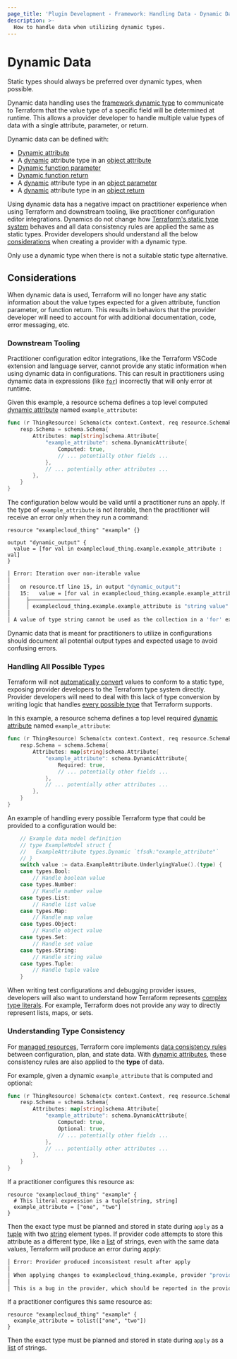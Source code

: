 ```yaml
---
page_title: 'Plugin Development - Framework: Handling Data - Dynamic Data'
description: >-
  How to handle data when utilizing dynamic types.
---
```


# Dynamic Data

<Note>

Static types should always be preferred over dynamic types, when possible.

</Note>

Dynamic data handling uses the [framework dynamic type](/terraform/plugin/framework/handling-data/types/dynamic) to communicate to Terraform that the value type of a specific field will be determined at runtime. This allows a provider developer to handle multiple value types of data with a single attribute, parameter, or return.

Dynamic data can be defined with:
- [Dynamic attribute](/terraform/plugin/framework/handling-data/attributes/dynamic)
- A [dynamic](/terraform/plugin/framework/handling-data/types/dynamic) attribute type in an [object attribute](/terraform/plugin/framework/handling-data/attributes/object)
- [Dynamic function parameter](/terraform/plugin/framework/functions/parameters/dynamic)
- [Dynamic function return](/terraform/plugin/framework/functions/returns/dynamic)
- A [dynamic](/terraform/plugin/framework/handling-data/types/dynamic) attribute type in an [object parameter](/terraform/plugin/framework/functions/parameters/object)
- A [dynamic](/terraform/plugin/framework/handling-data/types/dynamic) attribute type in an [object return](/terraform/plugin/framework/functions/returns/object)

Using dynamic data has a negative impact on practitioner experience when using Terraform and downstream tooling, like practitioner configuration editor integrations. Dynamics do not change how [Terraform's static type system](/terraform/language/expressions/types) behaves and all data consistency rules are applied the same as static types. Provider developers should understand all the below [considerations](#considerations) when creating a provider with a dynamic type.

Only use a dynamic type when there is not a suitable static type alternative.

## Considerations

When dynamic data is used, Terraform will no longer have any static information about the value types expected for a given attribute, function parameter, or function return. This results in behaviors that the provider developer will need to account for with additional documentation, code, error messaging, etc.

### Downstream Tooling

Practitioner configuration editor integrations, like the Terraform VSCode extension and language server, cannot provide any static information when using dynamic data in configurations. This can result in practitioners using dynamic data in expressions (like [`for`](/terraform/language/expressions/for)) incorrectly that will only error at runtime.

Given this example, a resource schema defines a top level computed [dynamic attribute](/terraform/plugin/framework/handling-data/attributes/dynamic) named `example_attribute`:

```go
func (r ThingResource) Schema(ctx context.Context, req resource.SchemaRequest, resp *resource.SchemaResponse) {
    resp.Schema = schema.Schema{
        Attributes: map[string]schema.Attribute{
            "example_attribute": schema.DynamicAttribute{
                Computed: true,
                // ... potentially other fields ...
            },
            // ... potentially other attributes ...
        },
    }
}
```

The configuration below would be valid until a practitioner runs an apply. If the type of `example_attribute` is not iterable, then the practitioner will receive an error only when they run a command:

```hcl
resource "examplecloud_thing" "example" {}

output "dynamic_output" {
  value = [for val in examplecloud_thing.example.example_attribute : val]
}
```

```bash
│ Error: Iteration over non-iterable value
│ 
│   on resource.tf line 15, in output "dynamic_output":
│   15:   value = [for val in examplecloud_thing.example.example_attribute : val]
│     ├────────────────
│     │ examplecloud_thing.example.example_attribute is "string value"
│ 
│ A value of type string cannot be used as the collection in a 'for' expression.
```

Dynamic data that is meant for practitioners to utilize in configurations should document all potential output types and expected usage to avoid confusing errors.

### Handling All Possible Types

Terraform will not [automatically convert](/terraform/language/expressions/types#type-conversion) values to conform to a static type, exposing provider developers to the Terraform type system directly. Provider developers will need to deal with this lack of type conversion by writing logic that handles [every possible type](/terraform/language/expressions/types#types) that Terraform supports.

In this example, a resource schema defines a top level required [dynamic attribute](/terraform/plugin/framework/handling-data/attributes/dynamic) named `example_attribute`:

```go
func (r ThingResource) Schema(ctx context.Context, req resource.SchemaRequest, resp *resource.SchemaResponse) {
    resp.Schema = schema.Schema{
        Attributes: map[string]schema.Attribute{
            "example_attribute": schema.DynamicAttribute{
                Required: true,
                // ... potentially other fields ...
            },
            // ... potentially other attributes ...
        },
    }
}
```

An example of handling every possible Terraform type that could be provided to a configuration would be:

```go
    // Example data model definition
    // type ExampleModel struct {
    //   ExampleAttribute types.Dynamic `tfsdk:"example_attribute"`
    // }
    switch value := data.ExampleAttribute.UnderlyingValue().(type) {
    case types.Bool:
        // Handle boolean value
    case types.Number:
        // Handle number value
    case types.List:
        // Handle list value
    case types.Map:
        // Handle map value
    case types.Object:
        // Handle object value
    case types.Set:
        // Handle set value
    case types.String:
        // Handle string value
    case types.Tuple:
        // Handle tuple value
    }
```

When writing test configurations and debugging provider issues, developers will also want to understand how Terraform represents [complex type literals](/terraform/language/expressions/type-constraints#complex-type-literals). For example, Terraform does not provide any way to directly represent lists, maps, or sets.

### Understanding Type Consistency

For [managed resources](/terraform/plugin/framework/resources), Terraform core implements [data consistency rules](https://github.com/hashicorp/terraform/blob/main/docs/resource-instance-change-lifecycle.md) between configuration, plan, and state data. With [dynamic attributes](/terraform/plugin/framework/handling-data/attributes/dynamic), these consistency rules are also applied to the **type** of data.

For example, given a dynamic `example_attribute` that is computed and optional:

```go
func (r ThingResource) Schema(ctx context.Context, req resource.SchemaRequest, resp *resource.SchemaResponse) {
    resp.Schema = schema.Schema{
        Attributes: map[string]schema.Attribute{
            "example_attribute": schema.DynamicAttribute{
                Computed: true,
                Optional: true,
                // ... potentially other fields ...
            },
            // ... potentially other attributes ...
        },
    }
}
```

If a practitioner configures this resource as:

```hcl
resource "examplecloud_thing" "example" {
  # This literal expression is a tuple[string, string]
  example_attribute = ["one", "two"]
}
```

Then the exact type must be planned and stored in state during `apply` as a [tuple](/terraform/plugin/framework/handling-data/types/tuple) with two [string](/terraform/plugin/framework/handling-data/types/string) element types. If provider code attempts to store this attribute as a different type, like a [list](/terraform/plugin/framework/handling-data/types/list) of strings, even with the same data values, Terraform will produce an error during apply:

```bash
│ Error: Provider produced inconsistent result after apply
│ 
│ When applying changes to examplecloud_thing.example, provider "provider[\"TYPE\"]" produced an unexpected new value: .example_attribute: wrong final value type: tuple required.
│ 
│ This is a bug in the provider, which should be reported in the providers own issue tracker.
```

If a practitioner configures this same resource as:

```hcl
resource "examplecloud_thing" "example" {
  example_attribute = tolist(["one", "two"])
}
```

Then the exact type must be planned and stored in state during `apply` as a [list](/terraform/plugin/framework/handling-data/types/list) of strings.
